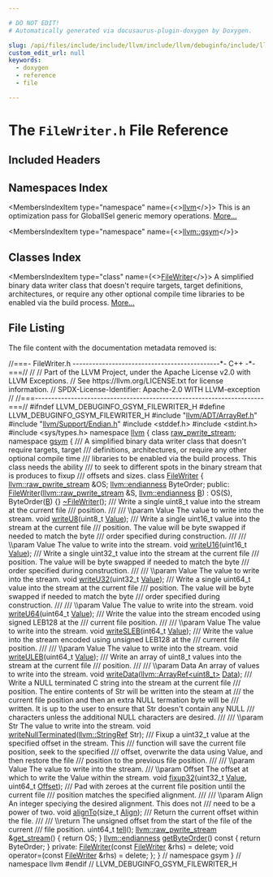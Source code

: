 ```yaml
---

# DO NOT EDIT!
# Automatically generated via docusaurus-plugin-doxygen by Doxygen.

slug: /api/files/include/include/llvm/include/llvm/debuginfo/include/llvm/debuginfo/gsym/filewriter-h
custom_edit_url: null
keywords:
  - doxygen
  - reference
  - file

---
```





# The `FileWriter.h` File Reference

<DoxygenPage pluginConfig={pluginConfig}>



## Included Headers

<IncludesList>
<IncludesListItem
  filePath="llvm/ADT/ArrayRef.h"
  permalink="/docs/api/files/include/include/llvm/include/llvm/adt/arrayref-h"
  isLocal="true" />
<IncludesListItem
  filePath="llvm/Support/Endian.h"
  permalink="/docs/api/files/include/include/llvm/include/llvm/support/endian-h"
  isLocal="true" />
<IncludesListItem
  filePath="stddef.h"
  permalink=""
  isLocal="false" />
<IncludesListItem
  filePath="stdint.h"
  permalink=""
  isLocal="false" />
<IncludesListItem
  filePath="sys/types.h"
  permalink=""
  isLocal="false" />
</IncludesList>

## Namespaces Index

<MembersIndex>

<MembersIndexItem
  type="namespace"
  name={<><a href="/docs/api/namespaces/llvm">llvm</a></>}>
This is an optimization pass for GlobalISel generic memory operations. <a href="/docs/api/namespaces/llvm/#details">More...</a>
</MembersIndexItem>

<MembersIndexItem
  type="namespace"
  name={<><a href="/docs/api/namespaces/llvm/gsym">llvm::gsym</a></>}>
</MembersIndexItem>

</MembersIndex>

## Classes Index

<MembersIndex>

<MembersIndexItem
  type="class"
  name={<><a href="/docs/api/classes/llvm/gsym/filewriter">FileWriter</a></>}>
A simplified binary data writer class that doesn&#39;t require targets, target definitions, architectures, or require any other optional compile time libraries to be enabled via the build process. <a href="/docs/api/classes/llvm/gsym/filewriter/#details">More...</a>
</MembersIndexItem>

</MembersIndex>


## File Listing

The file content with the documentation metadata removed is:

<ProgramListing>

<Link id="l00001" /><CodeLine lineNumber="1"><Highlight kind="comment">//===- FileWriter.h ---------------------------------------------&#42;- C++ -&#42;-===//</Highlight><Highlight kind="normal"></Highlight></CodeLine>
<Link id="l00002" /><CodeLine lineNumber="2"><Highlight kind="normal"></Highlight><Highlight kind="comment">//</Highlight><Highlight kind="normal"></Highlight></CodeLine>
<Link id="l00003" /><CodeLine lineNumber="3"><Highlight kind="normal"></Highlight><Highlight kind="comment">// Part of the LLVM Project, under the Apache License v2.0 with LLVM Exceptions.</Highlight><Highlight kind="normal"></Highlight></CodeLine>
<Link id="l00004" /><CodeLine lineNumber="4"><Highlight kind="normal"></Highlight><Highlight kind="comment">// See https://llvm.org/LICENSE.txt for license information.</Highlight><Highlight kind="normal"></Highlight></CodeLine>
<Link id="l00005" /><CodeLine lineNumber="5"><Highlight kind="normal"></Highlight><Highlight kind="comment">// SPDX-License-Identifier: Apache-2.0 WITH LLVM-exception</Highlight><Highlight kind="normal"></Highlight></CodeLine>
<Link id="l00006" /><CodeLine lineNumber="6"><Highlight kind="normal"></Highlight><Highlight kind="comment">//</Highlight><Highlight kind="normal"></Highlight></CodeLine>
<Link id="l00007" /><CodeLine lineNumber="7"><Highlight kind="normal"></Highlight><Highlight kind="comment">//===----------------------------------------------------------------------===//</Highlight><Highlight kind="normal"></Highlight></CodeLine>
<Link id="l00008" /><CodeLine lineNumber="8"><Highlight kind="normal"></Highlight></CodeLine>
<Link id="l00009" /><CodeLine lineNumber="9"><Highlight kind="normal"></Highlight><Highlight kind="preprocessor">#ifndef LLVM&#95;DEBUGINFO&#95;GSYM&#95;FILEWRITER&#95;H</Highlight><Highlight kind="normal"></Highlight></CodeLine>
<Link id="l00010" /><CodeLine lineNumber="10"><Highlight kind="normal"></Highlight><Highlight kind="preprocessor">#define LLVM&#95;DEBUGINFO&#95;GSYM&#95;FILEWRITER&#95;H</Highlight><Highlight kind="normal"></Highlight></CodeLine>
<Link id="l00011" /><CodeLine lineNumber="11"><Highlight kind="normal"></Highlight></CodeLine>
<Link id="l00012" /><CodeLine lineNumber="12"><Highlight kind="normal"></Highlight><Highlight kind="preprocessor">#include &quot;<a href="/docs/api/files/include/include/llvm/include/llvm/adt/arrayref-h">llvm/ADT/ArrayRef.h</a>&quot;</Highlight><Highlight kind="normal"></Highlight></CodeLine>
<Link id="l00013" /><CodeLine lineNumber="13"><Highlight kind="normal"></Highlight><Highlight kind="preprocessor">#include &quot;<a href="/docs/api/files/include/include/llvm/include/llvm/support/endian-h">llvm/Support/Endian.h</a>&quot;</Highlight><Highlight kind="normal"></Highlight></CodeLine>
<Link id="l00014" /><CodeLine lineNumber="14"><Highlight kind="normal"></Highlight></CodeLine>
<Link id="l00015" /><CodeLine lineNumber="15"><Highlight kind="normal"></Highlight><Highlight kind="preprocessor">#include &lt;stddef.h&gt;</Highlight><Highlight kind="normal"></Highlight></CodeLine>
<Link id="l00016" /><CodeLine lineNumber="16"><Highlight kind="normal"></Highlight><Highlight kind="preprocessor">#include &lt;stdint.h&gt;</Highlight><Highlight kind="normal"></Highlight></CodeLine>
<Link id="l00017" /><CodeLine lineNumber="17"><Highlight kind="normal"></Highlight><Highlight kind="preprocessor">#include &lt;sys/types.h&gt;</Highlight><Highlight kind="normal"></Highlight></CodeLine>
<Link id="l00018" /><CodeLine lineNumber="18"><Highlight kind="normal"></Highlight></CodeLine>
<Link id="l00019" /><CodeLine lineNumber="19"><Highlight kind="normal"></Highlight><Highlight kind="keyword">namespace </Highlight><Highlight kind="normal"><a href="/docs/api/namespaces/llvm">llvm</a> &#123;</Highlight></CodeLine>
<Link id="l00020" /><CodeLine lineNumber="20"><Highlight kind="normal"></Highlight><Highlight kind="keyword">class </Highlight><Highlight kind="normal"><a href="/docs/api/classes/llvm/raw-pwrite-stream">raw&#95;pwrite&#95;stream</a>;</Highlight></CodeLine>
<Link id="l00021" /><CodeLine lineNumber="21"><Highlight kind="normal"></Highlight></CodeLine>
<Link id="l00022" /><CodeLine lineNumber="22"><Highlight kind="normal"></Highlight><Highlight kind="keyword">namespace </Highlight><Highlight kind="normal"><a href="/docs/api/namespaces/llvm/gsym">gsym</a> &#123;</Highlight></CodeLine>
<Link id="l00023" /><CodeLine lineNumber="23"><Highlight kind="normal"></Highlight><Highlight kind="comment"></Highlight></CodeLine>
<Link id="l00024" /><CodeLine lineNumber="24"><Highlight kind="comment">/// A simplified binary data writer class that doesn&#39;t require targets, target</Highlight></CodeLine>
<Link id="l00025" /><CodeLine lineNumber="25"><Highlight kind="comment">/// definitions, architectures, or require any other optional compile time</Highlight></CodeLine>
<Link id="l00026" /><CodeLine lineNumber="26"><Highlight kind="comment">/// libraries to be enabled via the build process. This class needs the ability</Highlight></CodeLine>
<Link id="l00027" /><CodeLine lineNumber="27"><Highlight kind="comment">/// to seek to different spots in the binary stream that is produces to fixup</Highlight></CodeLine>
<Link id="l00028" /><CodeLine lineNumber="28"><Highlight kind="comment">/// offsets and sizes.</Highlight><Highlight kind="normal"></Highlight></CodeLine>
<Link id="l00029" /><CodeLine lineNumber="29" lineLink="/docs/api/classes/llvm/gsym/filewriter"><Highlight kind="normal"></Highlight><Highlight kind="keyword">class </Highlight><Highlight kind="normal"><a href="/docs/api/classes/llvm/gsym/filewriter/#a63b386e2d944089795e87b32182ed9dc">FileWriter</a> &#123;</Highlight></CodeLine>
<Link id="l00030" /><CodeLine lineNumber="30"><Highlight kind="normal">  <a href="/docs/api/classes/llvm/raw-pwrite-stream">llvm::raw&#95;pwrite&#95;stream</a> &amp;OS;</Highlight></CodeLine>
<Link id="l00031" /><CodeLine lineNumber="31"><Highlight kind="normal">  <a href="/docs/api/namespaces/llvm/#ae1e26e57357947b25e392fd18ab000db">llvm::endianness</a> ByteOrder;</Highlight></CodeLine>
<Link id="l00032" /><CodeLine lineNumber="32"><Highlight kind="normal"></Highlight></CodeLine>
<Link id="l00033" /><CodeLine lineNumber="33"><Highlight kind="normal"></Highlight><Highlight kind="keyword">public</Highlight><Highlight kind="normal">:</Highlight></CodeLine>
<Link id="l00034" /><CodeLine lineNumber="34" lineLink="/docs/api/classes/llvm/gsym/filewriter/#a63b386e2d944089795e87b32182ed9dc"><Highlight kind="normal">  <a href="/docs/api/classes/llvm/gsym/filewriter/#a63b386e2d944089795e87b32182ed9dc">FileWriter</a>(<a href="/docs/api/classes/llvm/raw-pwrite-stream">llvm::raw&#95;pwrite&#95;stream</a> &amp;S, <a href="/docs/api/namespaces/llvm/#ae1e26e57357947b25e392fd18ab000db">llvm::endianness</a> <a href="/docs/api/files/lib/lib/ir/builtingcs-cpp/#ae76959fe811ba090de4cba69ac00f1da">B</a>)</Highlight></CodeLine>
<Link id="l00035" /><CodeLine lineNumber="35"><Highlight kind="normal">      : OS(S), ByteOrder(<a href="/docs/api/files/lib/lib/ir/builtingcs-cpp/#ae76959fe811ba090de4cba69ac00f1da">B</a>) &#123;&#125;</Highlight></CodeLine>
<Link id="l00036" /><CodeLine lineNumber="36"><Highlight kind="normal">  <a href="/docs/api/classes/llvm/gsym/filewriter/#ae5490307dcaf9237f4c1b8b8df433e03">~FileWriter</a>();</Highlight><Highlight kind="comment"></Highlight></CodeLine>
<Link id="l00037" /><CodeLine lineNumber="37"><Highlight kind="comment">  /// Write a single uint8&#95;t value into the stream at the current file</Highlight></CodeLine>
<Link id="l00038" /><CodeLine lineNumber="38"><Highlight kind="comment">  /// position.</Highlight></CodeLine>
<Link id="l00039" /><CodeLine lineNumber="39"><Highlight kind="comment">  ///</Highlight></CodeLine>
<Link id="l00040" /><CodeLine lineNumber="40"><Highlight kind="comment">  /// \\param   Value The value to write into the stream.</Highlight><Highlight kind="normal"></Highlight></CodeLine>
<Link id="l00041" /><CodeLine lineNumber="41"><Highlight kind="normal">  </Highlight><Highlight kind="keywordtype">void</Highlight><Highlight kind="normal"> <a href="/docs/api/classes/llvm/gsym/filewriter/#a45e4989cbade2289d6496aa80c97a748">writeU8</a>(uint8&#95;t <a href="/docs/api/classes/llvm/value">Value</a>);</Highlight></CodeLine>
<Link id="l00042" /><CodeLine lineNumber="42"><Highlight kind="normal"></Highlight><Highlight kind="comment"></Highlight></CodeLine>
<Link id="l00043" /><CodeLine lineNumber="43"><Highlight kind="comment">  /// Write a single uint16&#95;t value into the stream at the current file</Highlight></CodeLine>
<Link id="l00044" /><CodeLine lineNumber="44"><Highlight kind="comment">  /// position. The value will be byte swapped if needed to match the byte</Highlight></CodeLine>
<Link id="l00045" /><CodeLine lineNumber="45"><Highlight kind="comment">  /// order specified during construction.</Highlight></CodeLine>
<Link id="l00046" /><CodeLine lineNumber="46"><Highlight kind="comment">  ///</Highlight></CodeLine>
<Link id="l00047" /><CodeLine lineNumber="47"><Highlight kind="comment">  /// \\param   Value The value to write into the stream.</Highlight><Highlight kind="normal"></Highlight></CodeLine>
<Link id="l00048" /><CodeLine lineNumber="48"><Highlight kind="normal">  </Highlight><Highlight kind="keywordtype">void</Highlight><Highlight kind="normal"> <a href="/docs/api/classes/llvm/gsym/filewriter/#a1dcdc350144ba397db6ac8d0f0d871d0">writeU16</a>(uint16&#95;t <a href="/docs/api/classes/llvm/value">Value</a>);</Highlight></CodeLine>
<Link id="l00049" /><CodeLine lineNumber="49"><Highlight kind="normal"></Highlight><Highlight kind="comment"></Highlight></CodeLine>
<Link id="l00050" /><CodeLine lineNumber="50"><Highlight kind="comment">  /// Write a single uint32&#95;t value into the stream at the current file</Highlight></CodeLine>
<Link id="l00051" /><CodeLine lineNumber="51"><Highlight kind="comment">  /// position. The value will be byte swapped if needed to match the byte</Highlight></CodeLine>
<Link id="l00052" /><CodeLine lineNumber="52"><Highlight kind="comment">  /// order specified during construction.</Highlight></CodeLine>
<Link id="l00053" /><CodeLine lineNumber="53"><Highlight kind="comment">  ///</Highlight></CodeLine>
<Link id="l00054" /><CodeLine lineNumber="54"><Highlight kind="comment">  /// \\param   Value The value to write into the stream.</Highlight><Highlight kind="normal"></Highlight></CodeLine>
<Link id="l00055" /><CodeLine lineNumber="55"><Highlight kind="normal">  </Highlight><Highlight kind="keywordtype">void</Highlight><Highlight kind="normal"> <a href="/docs/api/classes/llvm/gsym/filewriter/#a766e343d0ff12c414ffa59f35c1f562d">writeU32</a>(uint32&#95;t <a href="/docs/api/classes/llvm/value">Value</a>);</Highlight></CodeLine>
<Link id="l00056" /><CodeLine lineNumber="56"><Highlight kind="normal"></Highlight><Highlight kind="comment"></Highlight></CodeLine>
<Link id="l00057" /><CodeLine lineNumber="57"><Highlight kind="comment">  /// Write a single uint64&#95;t value into the stream at the current file</Highlight></CodeLine>
<Link id="l00058" /><CodeLine lineNumber="58"><Highlight kind="comment">  /// position. The value will be byte swapped if needed to match the byte</Highlight></CodeLine>
<Link id="l00059" /><CodeLine lineNumber="59"><Highlight kind="comment">  /// order specified during construction.</Highlight></CodeLine>
<Link id="l00060" /><CodeLine lineNumber="60"><Highlight kind="comment">  ///</Highlight></CodeLine>
<Link id="l00061" /><CodeLine lineNumber="61"><Highlight kind="comment">  /// \\param   Value The value to write into the stream.</Highlight><Highlight kind="normal"></Highlight></CodeLine>
<Link id="l00062" /><CodeLine lineNumber="62"><Highlight kind="normal">  </Highlight><Highlight kind="keywordtype">void</Highlight><Highlight kind="normal"> <a href="/docs/api/classes/llvm/gsym/filewriter/#ae6da8c6b7db557d8f5e8fae0462d89b8">writeU64</a>(uint64&#95;t <a href="/docs/api/classes/llvm/value">Value</a>);</Highlight></CodeLine>
<Link id="l00063" /><CodeLine lineNumber="63"><Highlight kind="normal"></Highlight><Highlight kind="comment"></Highlight></CodeLine>
<Link id="l00064" /><CodeLine lineNumber="64"><Highlight kind="comment">  /// Write the value into the stream encoded using signed LEB128 at the</Highlight></CodeLine>
<Link id="l00065" /><CodeLine lineNumber="65"><Highlight kind="comment">  /// current file position.</Highlight></CodeLine>
<Link id="l00066" /><CodeLine lineNumber="66"><Highlight kind="comment">  ///</Highlight></CodeLine>
<Link id="l00067" /><CodeLine lineNumber="67"><Highlight kind="comment">  /// \\param   Value The value to write into the stream.</Highlight><Highlight kind="normal"></Highlight></CodeLine>
<Link id="l00068" /><CodeLine lineNumber="68"><Highlight kind="normal">  </Highlight><Highlight kind="keywordtype">void</Highlight><Highlight kind="normal"> <a href="/docs/api/classes/llvm/gsym/filewriter/#a3d4ccfc2f70d9b024d7489a9e943389e">writeSLEB</a>(int64&#95;t <a href="/docs/api/classes/llvm/value">Value</a>);</Highlight></CodeLine>
<Link id="l00069" /><CodeLine lineNumber="69"><Highlight kind="normal"></Highlight><Highlight kind="comment"></Highlight></CodeLine>
<Link id="l00070" /><CodeLine lineNumber="70"><Highlight kind="comment">  /// Write the value into the stream encoded using unsigned LEB128 at the</Highlight></CodeLine>
<Link id="l00071" /><CodeLine lineNumber="71"><Highlight kind="comment">  /// current file position.</Highlight></CodeLine>
<Link id="l00072" /><CodeLine lineNumber="72"><Highlight kind="comment">  ///</Highlight></CodeLine>
<Link id="l00073" /><CodeLine lineNumber="73"><Highlight kind="comment">  /// \\param   Value The value to write into the stream.</Highlight><Highlight kind="normal"></Highlight></CodeLine>
<Link id="l00074" /><CodeLine lineNumber="74"><Highlight kind="normal">  </Highlight><Highlight kind="keywordtype">void</Highlight><Highlight kind="normal"> <a href="/docs/api/classes/llvm/gsym/filewriter/#a155ed5ec938a9850383cdd2db34cbd32">writeULEB</a>(uint64&#95;t <a href="/docs/api/classes/llvm/value">Value</a>);</Highlight></CodeLine>
<Link id="l00075" /><CodeLine lineNumber="75"><Highlight kind="normal"></Highlight><Highlight kind="comment"></Highlight></CodeLine>
<Link id="l00076" /><CodeLine lineNumber="76"><Highlight kind="comment">  /// Write an array of uint8&#95;t values into the stream at the current file</Highlight></CodeLine>
<Link id="l00077" /><CodeLine lineNumber="77"><Highlight kind="comment">  /// position.</Highlight></CodeLine>
<Link id="l00078" /><CodeLine lineNumber="78"><Highlight kind="comment">  ///</Highlight></CodeLine>
<Link id="l00079" /><CodeLine lineNumber="79"><Highlight kind="comment">  /// \\param   Data An array of values to write into the stream.</Highlight><Highlight kind="normal"></Highlight></CodeLine>
<Link id="l00080" /><CodeLine lineNumber="80"><Highlight kind="normal">  </Highlight><Highlight kind="keywordtype">void</Highlight><Highlight kind="normal"> <a href="/docs/api/classes/llvm/gsym/filewriter/#abf2098b5e04292cab5f72108ed12e1bd">writeData</a>(<a href="/docs/api/classes/llvm/arrayref">llvm::ArrayRef&lt;uint8&#95;t&gt;</a> <a href="/docs/api/namespaces/llvm/#aa20539e89704d20b98b97e9c3feac934">Data</a>);</Highlight></CodeLine>
<Link id="l00081" /><CodeLine lineNumber="81"><Highlight kind="normal"></Highlight><Highlight kind="comment"></Highlight></CodeLine>
<Link id="l00082" /><CodeLine lineNumber="82"><Highlight kind="comment">  /// Write a NULL terminated C string into the stream at the current file</Highlight></CodeLine>
<Link id="l00083" /><CodeLine lineNumber="83"><Highlight kind="comment">  /// position. The entire contents of Str will be written into the steam at</Highlight></CodeLine>
<Link id="l00084" /><CodeLine lineNumber="84"><Highlight kind="comment">  /// the current file position and then an extra NULL termation byte will be</Highlight></CodeLine>
<Link id="l00085" /><CodeLine lineNumber="85"><Highlight kind="comment">  /// written. It is up to the user to ensure that Str doesn&#39;t contain any NULL</Highlight></CodeLine>
<Link id="l00086" /><CodeLine lineNumber="86"><Highlight kind="comment">  /// characters unless the additional NULL characters are desired.</Highlight></CodeLine>
<Link id="l00087" /><CodeLine lineNumber="87"><Highlight kind="comment">  ///</Highlight></CodeLine>
<Link id="l00088" /><CodeLine lineNumber="88"><Highlight kind="comment">  /// \\param   Str The value to write into the stream.</Highlight><Highlight kind="normal"></Highlight></CodeLine>
<Link id="l00089" /><CodeLine lineNumber="89"><Highlight kind="normal">  </Highlight><Highlight kind="keywordtype">void</Highlight><Highlight kind="normal"> <a href="/docs/api/classes/llvm/gsym/filewriter/#acbe1d7578ceb2fd20d24412def14805d">writeNullTerminated</a>(<a href="/docs/api/classes/llvm/stringref">llvm::StringRef</a> Str);</Highlight></CodeLine>
<Link id="l00090" /><CodeLine lineNumber="90"><Highlight kind="normal"></Highlight><Highlight kind="comment"></Highlight></CodeLine>
<Link id="l00091" /><CodeLine lineNumber="91"><Highlight kind="comment">  /// Fixup a uint32&#95;t value at the specified offset in the stream. This</Highlight></CodeLine>
<Link id="l00092" /><CodeLine lineNumber="92"><Highlight kind="comment">  /// function will save the current file position, seek to the specified</Highlight></CodeLine>
<Link id="l00093" /><CodeLine lineNumber="93"><Highlight kind="comment">  /// offset, overwrite the data using Value, and then restore the file</Highlight></CodeLine>
<Link id="l00094" /><CodeLine lineNumber="94"><Highlight kind="comment">  /// position to the previous file position.</Highlight></CodeLine>
<Link id="l00095" /><CodeLine lineNumber="95"><Highlight kind="comment">  ///</Highlight></CodeLine>
<Link id="l00096" /><CodeLine lineNumber="96"><Highlight kind="comment">  /// \\param   Value The value to write into the stream.</Highlight></CodeLine>
<Link id="l00097" /><CodeLine lineNumber="97"><Highlight kind="comment">  /// \\param   Offset The offset at which to write the Value within the stream.</Highlight><Highlight kind="normal"></Highlight></CodeLine>
<Link id="l00098" /><CodeLine lineNumber="98"><Highlight kind="normal">  </Highlight><Highlight kind="keywordtype">void</Highlight><Highlight kind="normal"> <a href="/docs/api/classes/llvm/gsym/filewriter/#a23334fee66fedcc03e7c74ed4295611c">fixup32</a>(uint32&#95;t <a href="/docs/api/classes/llvm/value">Value</a>, uint64&#95;t <a href="/docs/api/namespaces/llvm/#a05f5b9a11bdcc5feba62899f95dcf878a3134224cba2545bc57954d3b072aebb4">Offset</a>);</Highlight></CodeLine>
<Link id="l00099" /><CodeLine lineNumber="99"><Highlight kind="normal"></Highlight><Highlight kind="comment"></Highlight></CodeLine>
<Link id="l00100" /><CodeLine lineNumber="100"><Highlight kind="comment">  /// Pad with zeroes at the current file position until the current file</Highlight></CodeLine>
<Link id="l00101" /><CodeLine lineNumber="101"><Highlight kind="comment">  /// position matches the specified alignment.</Highlight></CodeLine>
<Link id="l00102" /><CodeLine lineNumber="102"><Highlight kind="comment">  ///</Highlight></CodeLine>
<Link id="l00103" /><CodeLine lineNumber="103"><Highlight kind="comment">  /// \\param  Align An integer speciying the desired alignment. This does not</Highlight></CodeLine>
<Link id="l00104" /><CodeLine lineNumber="104"><Highlight kind="comment">  ///         need to be a power of two.</Highlight><Highlight kind="normal"></Highlight></CodeLine>
<Link id="l00105" /><CodeLine lineNumber="105"><Highlight kind="normal">  </Highlight><Highlight kind="keywordtype">void</Highlight><Highlight kind="normal"> <a href="/docs/api/classes/llvm/gsym/filewriter/#a4c1707b6e1ef8dd2cad56c0ec486e205">alignTo</a>(</Highlight><Highlight kind="keywordtype">size&#95;t</Highlight><Highlight kind="normal"> <a href="/docs/api/structs/llvm/align">Align</a>);</Highlight></CodeLine>
<Link id="l00106" /><CodeLine lineNumber="106"><Highlight kind="normal"></Highlight><Highlight kind="comment"></Highlight></CodeLine>
<Link id="l00107" /><CodeLine lineNumber="107"><Highlight kind="comment">  /// Return the current offset within the file.</Highlight></CodeLine>
<Link id="l00108" /><CodeLine lineNumber="108"><Highlight kind="comment">  ///</Highlight></CodeLine>
<Link id="l00109" /><CodeLine lineNumber="109"><Highlight kind="comment">  /// \\return The unsigned offset from the start of the file of the current</Highlight></CodeLine>
<Link id="l00110" /><CodeLine lineNumber="110"><Highlight kind="comment">  ///         file position.</Highlight><Highlight kind="normal"></Highlight></CodeLine>
<Link id="l00111" /><CodeLine lineNumber="111"><Highlight kind="normal">  uint64&#95;t <a href="/docs/api/classes/llvm/gsym/filewriter/#a1462db57acbef343fec398bfbf85391a">tell</a>();</Highlight></CodeLine>
<Link id="l00112" /><CodeLine lineNumber="112"><Highlight kind="normal"></Highlight></CodeLine>
<Link id="l00113" /><CodeLine lineNumber="113" lineLink="/docs/api/classes/llvm/gsym/filewriter/#a06839dfde8dde87851fb49485410cd97"><Highlight kind="normal">  <a href="/docs/api/classes/llvm/raw-pwrite-stream">llvm::raw&#95;pwrite&#95;stream</a> &amp;<a href="/docs/api/classes/llvm/gsym/filewriter/#a06839dfde8dde87851fb49485410cd97">get&#95;stream</a>() &#123;</Highlight></CodeLine>
<Link id="l00114" /><CodeLine lineNumber="114"><Highlight kind="normal">    </Highlight><Highlight kind="keywordflow">return</Highlight><Highlight kind="normal"> OS;</Highlight></CodeLine>
<Link id="l00115" /><CodeLine lineNumber="115"><Highlight kind="normal">  &#125;</Highlight></CodeLine>
<Link id="l00116" /><CodeLine lineNumber="116"><Highlight kind="normal"></Highlight></CodeLine>
<Link id="l00117" /><CodeLine lineNumber="117" lineLink="/docs/api/classes/llvm/gsym/filewriter/#aded943536fd3590c1c6b3ccb1dc7bbe2"><Highlight kind="normal">  <a href="/docs/api/namespaces/llvm/#ae1e26e57357947b25e392fd18ab000db">llvm::endianness</a> <a href="/docs/api/classes/llvm/gsym/filewriter/#aded943536fd3590c1c6b3ccb1dc7bbe2">getByteOrder</a>()</Highlight><Highlight kind="keyword"> const </Highlight><Highlight kind="normal">&#123; </Highlight><Highlight kind="keywordflow">return</Highlight><Highlight kind="normal"> ByteOrder; &#125;</Highlight></CodeLine>
<Link id="l00118" /><CodeLine lineNumber="118"><Highlight kind="normal"></Highlight></CodeLine>
<Link id="l00119" /><CodeLine lineNumber="119"><Highlight kind="normal"></Highlight><Highlight kind="keyword">private</Highlight><Highlight kind="normal">:</Highlight></CodeLine>
<Link id="l00120" /><CodeLine lineNumber="120"><Highlight kind="normal">  <a href="/docs/api/classes/llvm/gsym/filewriter/#a63b386e2d944089795e87b32182ed9dc">FileWriter</a>(</Highlight><Highlight kind="keyword">const</Highlight><Highlight kind="normal"> <a href="/docs/api/classes/llvm/gsym/filewriter">FileWriter</a> &amp;rhs) = </Highlight><Highlight kind="keyword">delete</Highlight><Highlight kind="normal">;</Highlight></CodeLine>
<Link id="l00121" /><CodeLine lineNumber="121"><Highlight kind="normal">  </Highlight><Highlight kind="keywordtype">void</Highlight><Highlight kind="normal"> operator=(</Highlight><Highlight kind="keyword">const</Highlight><Highlight kind="normal"> <a href="/docs/api/classes/llvm/gsym/filewriter">FileWriter</a> &amp;rhs) = </Highlight><Highlight kind="keyword">delete</Highlight><Highlight kind="normal">;</Highlight></CodeLine>
<Link id="l00122" /><CodeLine lineNumber="122"><Highlight kind="normal">&#125;;</Highlight></CodeLine>
<Link id="l00123" /><CodeLine lineNumber="123"><Highlight kind="normal"></Highlight></CodeLine>
<Link id="l00124" /><CodeLine lineNumber="124"><Highlight kind="normal">&#125; </Highlight><Highlight kind="comment">// namespace gsym</Highlight><Highlight kind="normal"></Highlight></CodeLine>
<Link id="l00125" /><CodeLine lineNumber="125"><Highlight kind="normal">&#125; </Highlight><Highlight kind="comment">// namespace llvm</Highlight><Highlight kind="normal"></Highlight></CodeLine>
<Link id="l00126" /><CodeLine lineNumber="126"><Highlight kind="normal"></Highlight></CodeLine>
<Link id="l00127" /><CodeLine lineNumber="127"><Highlight kind="normal"></Highlight><Highlight kind="preprocessor">#endif </Highlight><Highlight kind="comment">// LLVM&#95;DEBUGINFO&#95;GSYM&#95;FILEWRITER&#95;H</Highlight><Highlight kind="normal"></Highlight></CodeLine>

</ProgramListing>

</DoxygenPage>
